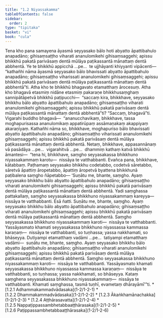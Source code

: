 ```yaml
---
title: "1.2 Niyassakamma"
tableOfContents: false
sidebar:
  order: 2
type: "tipitaka"
basket: "vi"
book: "cula"
---
```



<DynamicBreadcrumb />

<Division number="11" book="cula" e="ch" v="4" p="13">

<Paragraph number="61" book="cula">
Tena kho pana samayena āyasmā seyyasako bālo hoti abyatto āpattibahulo anapadāno; gihisaṃsaṭṭho viharati ananulomikehi gihisaṃsaggehi; apissu bhikkhū pakatā parivāsaṃ dentā mūlāya paṭikassantā mānattaṃ dentā abbhentā. Ye te bhikkhū appicchā …pe…  te ujjhāyanti khiyyanti vipācenti—  “kathañhi nāma āyasmā seyyasako bālo bhavissati abyatto āpattibahulo anapadāno; gihisaṃsaṭṭho viharissati ananulomikehi gihisaṃsaggehi; apissu bhikkhū pakatā parivāsaṃ dentā mūlāya paṭikassantā mānattaṃ dentā abbhentā”ti. Atha kho te bhikkhū bhagavato etamatthaṃ ārocesuṃ.


</Paragraph>

<Paragraph number="62" book="cula">
Atha kho bhagavā etasmiṃ nidāne etasmiṃ pakaraṇe bhikkhusaṃghaṃ sannipātāpetvā bhikkhū paṭipucchi—  “saccaṃ kira, bhikkhave, seyyasako bhikkhu bālo abyatto āpattibahulo anapadāno; gihisaṃsaṭṭho viharati ananulomikehi gihisaṃsaggehi; apissu bhikkhū pakatā parivāsaṃ dentā mūlāya paṭikassantā mānattaṃ dentā abbhentā”ti? “Saccaṃ, bhagavā”ti. Vigarahi buddho bhagavā—  “ananucchavikaṃ, bhikkhave, tassa moghapurisassa ananulomikaṃ appatirūpaṃ assāmaṇakaṃ akappiyaṃ akaraṇīyaṃ. Kathañhi nāma so, bhikkhave, moghapuriso bālo bhavissati abyatto āpattibahulo anapadāno; gihisaṃsaṭṭho viharissati ananulomikehi gihisaṃsaggehi; apissu bhikkhū pakatā parivāsaṃ dentā mūlāya paṭikassantā mānattaṃ dentā abbhentā. Netaṃ, bhikkhave, appasannānaṃ vā pasādāya …pe…  vigarahitvā …pe…  dhammiṃ kathaṃ katvā bhikkhū āmantesi—  “tena hi, bhikkhave, saṃgho seyyasakassa bhikkhuno niyassakammaṃ karotu—  nissāya te vatthabbanti. Evañca pana, bhikkhave, kātabbaṃ. Paṭhamaṃ seyyasako bhikkhu codetabbo, codetvā sāretabbo, sāretvā āpattiṃ āropetabbo, āpattiṃ āropetvā byattena bhikkhunā paṭibalena saṃgho ñāpetabbo—


</Paragraph>

</Division>
<Division number="12" book="cula" e="ch" v="4" p="14">

<Paragraph number="63" book="cula">
‘Suṇātu me, bhante, saṃgho. Ayaṃ seyyasako bhikkhu bālo abyatto āpattibahulo anapadāno; gihisaṃsaṭṭho viharati ananulomikehi gihisaṃsaggehi; apissu bhikkhū pakatā parivāsaṃ dentā mūlāya paṭikassantā mānattaṃ dentā abbhentā. Yadi saṃghassa pattakallaṃ, saṃgho seyyasakassa bhikkhuno niyassakammaṃ kareyya—  nissāya te vatthabbanti. Esā ñatti.


</Paragraph>

<Paragraph number="64" book="cula">
Suṇātu me, bhante, saṃgho. Ayaṃ seyyasako bhikkhu bālo abyatto āpattibahulo anapadāno; gihisaṃsaṭṭho viharati ananulomikehi gihisaṃsaggehi; apissu bhikkhū pakatā parivāsaṃ dentā mūlāya paṭikassantā mānattaṃ dentā abbhentā. Saṃgho seyyasakassa bhikkhuno niyassakammaṃ karoti—  nissāya te vatthabbanti. Yassāyasmato khamati seyyasakassa bhikkhuno niyassassa kammassa karaṇaṃ—  nissāya te vatthabbanti, so tuṇhassa; yassa nakkhamati, so bhāseyya.


</Paragraph>

<Paragraph number="65" book="cula">
Dutiyampi etamatthaṃ vadāmi …pe…  tatiyampi etamatthaṃ vadāmi—  suṇātu me, bhante, saṃgho. Ayaṃ seyyasako bhikkhu bālo abyatto āpattibahulo anapadāno; gihisaṃsaṭṭho viharati ananulomikehi gihisaṃsaggehi; apissu bhikkhū pakatā parivāsaṃ dentā mūlāya paṭikassantā mānattaṃ dentā abbhentā. Saṃgho seyyasakassa bhikkhuno niyassakammaṃ karoti—  nissāya te vatthabbanti. Yassāyasmato khamati seyyasakassa bhikkhuno niyassassa kammassa karaṇaṃ—  nissāya te vatthabbanti, so tuṇhassa; yassa nakkhamati, so bhāseyya.


</Paragraph>

<Paragraph number="66" book="cula">
Kataṃ saṃghena seyyasakassa bhikkhuno niyassakammaṃ—  nissāya te vatthabbanti. Khamati saṃghassa, tasmā tuṇhī, evametaṃ dhārayāmī’”ti.

</Paragraph>
</Division>

<TableOfContents book="cula" section="1.2">
* [1.2.1 Adhammakammadvādasaka](1-2/1-2-1)
* [1.2.2 Dhammakammadvādasaka](1-2/1-2-2)
* [1.2.3 Ākaṅkhamānachakka](1-2/1-2-3)
* [1.2.4 Aṭṭhārasavatta](1-2/1-2-4)
* [1.2.5 Nappaṭippassambhetabbaaṭṭhārasaka](1-2/1-2-5)
* [1.2.6 Paṭippassambhetabbaaṭṭhārasaka](1-2/1-2-6)
</TableOfContents>